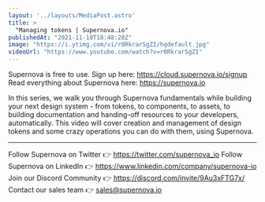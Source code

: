 ```yaml
---
layout: '../layouts/MediaPost.astro'
title: >
  "Managing tokens | Supernova.io"
publishedAt: "2021-11-18T18:48:28Z"
image: "https://i.ytimg.com/vi/r0RkrarSgZI/hqdefault.jpg"
videoUrl: "https://www.youtube.com/watch?v=r0RkrarSgZI"
---
```

Supernova is free to use. Sign up here: https://cloud.supernova.io/signup
Read everything about Supernova here: https://supernova.io

In this series, we walk you through Supernova fundamentals while building your next design system - from tokens, to components, to assets, to building documentation and handing-off resources to your developers, automatically. This video will cover creation and management of design tokens and some crazy operations you can do with them, using Supernova.

--------

Follow Supernova on Twitter 👉 https://twitter.com/supernova_io
Follow Supernova on LinkedIn 👉  https://www.linkedin.com/company/supernova-io
Join our Discord Community 👉 https://discord.com/invite/9Au3xFTG7x/
Contact our sales team 👉 sales@supernova.io
